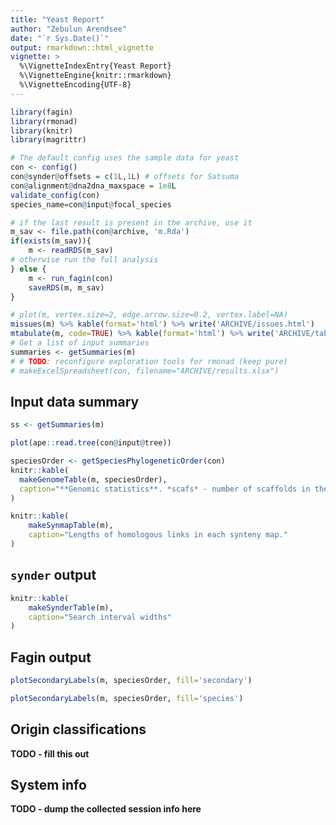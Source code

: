 ```yaml
---
title: "Yeast Report"
author: "Zebulun Arendsee"
date: "`r Sys.Date()`"
output: rmarkdown::html_vignette
vignette: >
  %\VignetteIndexEntry{Yeast Report}
  %\VignetteEngine{knitr::rmarkdown}
  %\VignetteEncoding{UTF-8}
---
```


```r
library(fagin)
library(rmonad)
library(knitr)
library(magrittr)

# The default config uses the sample data for yeast
con <- config()
con@synder@offsets = c(1L,1L) # offsets for Satsuma
con@alignment@dna2dna_maxspace = 1e8L
validate_config(con)
species_name=con@input@focal_species

# if the last result is present in the archive, use it
m_sav <- file.path(con@archive, 'm.Rda')
if(exists(m_sav)){
    m <- readRDS(m_sav)
# otherwise run the full analysis
} else {
    m <- run_fagin(con)
    saveRDS(m, m_sav)
}

# plot(m, vertex.size=2, edge.arrow.size=0.2, vertex.label=NA)
missues(m) %>% kable(format='html') %>% write('ARCHIVE/issues.html')
mtabulate(m, code=TRUE) %>% kable(format='html') %>% write('ARCHIVE/table.html')
# Get a list of input summaries
summaries <- getSummaries(m)
# # TODO: reconfigure exploration tools for rmonad (keep pure)
# makeExcelSpreadsheet(con, filename="ARCHIVE/results.xlsx")
```

## Input data summary

```r
ss <- getSummaries(m)
```

```r
plot(ape::read.tree(con@input@tree))
```

```r
speciesOrder <- getSpeciesPhylogeneticOrder(con)
knitr::kable(
  makeGenomeTable(m, speciesOrder),
  caption="**Genomic statistics**. *scafs* - number of scaffolds in the genome. *bases* - total number of bases in the genome. *prots* - total number of protein coding models. *GC* - the percent of G and C nucleotides in the genome. *oddstart* - number of coding sequences that do not begin with M. *oddstop* - number of coding sequences that do not end with a stop (\\*). *p_N* - number of unknown nucleotides (N) in the genome. *n_stop* - number of coding sequences with an internal stop."
)
```

```r
knitr::kable(
    makeSynmapTable(m),
    caption="Lengths of homologous links in each synteny map."
)
```

## `synder` output

```r
knitr::kable(
    makeSynderTable(m),
    caption="Search interval widths"
)
```

## Fagin output

```r
plotSecondaryLabels(m, speciesOrder, fill='secondary')
```

```r
plotSecondaryLabels(m, speciesOrder, fill='species')
```

## Origin classifications

**TODO - fill this out**

## System info

**TODO - dump the collected session info here**
